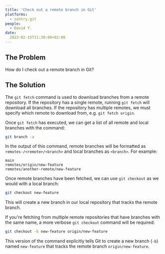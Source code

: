 ```yaml
---
title: 'Check out a remote branch in Git'
platforms: 
  - sentry.git
people: 
  - David Y.
date: 
  2023-02-15T11:30:00+02:00
---
```


## The Problem

How do I check out a remote branch in Git?

## The Solution

The `git fetch` command is used to download branches from a remote repository. If the repository has a single remote, running `git fetch` will download all branches. If the repository has multiple remotes, we must specify which remote to download from, e.g. `git fetch origin`.

Once `git fetch` has executed, we can get a list of all remote and local branches with the command:

```sh
git branch -a
```

In the output of this command, remote branches will be formatted as `remotes-/<remote>/<branch>` and local branches as `<branch>`. For example:

```
main
remotes/origin/new-feature
remotes/another-remote/new-feature
```

Once remote branches have been fetched, we can use `git checkout` as we would with a local branch:

```sh
git checkout new-feature
```

This will create a new branch in our local repository that tracks the remote branch.

If you're fetching from multiple remote repositories that have branches with the same name, a more verbose `git checkout` command will be required:

```sh
git checkout -b new-feature origin/new-feature
```

This version of the command explicitly tells Git to create a new branch (`-b`) named `new-feature` that tracks the remote branch `origin/new-feature`.
